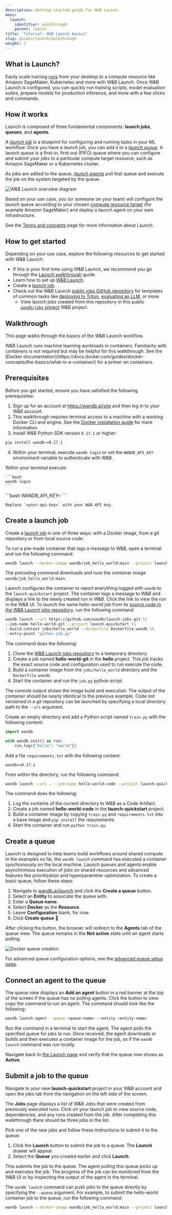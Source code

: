 ```yaml
---
description: Getting started guide for W&B Launch.
menu:
  launch:
    identifier: walkthrough
    parent: launch
title: 'Tutorial: W&B Launch basics'
slug: guides/launch/walkthrough
weight: 1
---
```

## What is Launch? 

<Card title="Try in Colab" href="https://colab.research.google.com/drive/1wX0OSVxZJDHRsZaOaOEDx-lLUrO1hHgP" icon="python"/>

Easily scale training [runs](/models/runs/) from your desktop to a compute resource like Amazon SageMaker, Kubernetes and more with W&B Launch. Once W&B Launch is configured, you can quickly run training scripts, model evaluation suites, prepare models for production inference, and more with a few clicks and commands. 

## How it works

Launch is composed of three fundamental components: **launch jobs**, **queues**, and **agents**.

A [*launch job*](./launch-terminology#launch-job) is a blueprint for configuring and running tasks in your ML workflow. Once you have a launch job, you can add it to a [*launch queue*](./launch-terminology#launch-queue). A launch queue is a first-in, first-out (FIFO) queue where you can configure and submit your jobs to a particular compute target resource, such as Amazon SageMaker or a Kubernetes cluster. 

As jobs are added to the queue, [*launch agents*](./launch-terminology#launch-agent) poll that queue and execute the job on the system targeted by the queue.

<Frame>
    <img src="/images/launch/launch_overview.png" alt="W&B Launch overview diagram"  />
</Frame>

Based on your use case, you (or someone on your team) will configure the launch queue according to your chosen [compute resource target](./launch-terminology#target-resources) (for example Amazon SageMaker) and deploy a launch agent on your own infrastructure. 

See the [Terms and concepts](./launch-terminology) page for more information about Launch.

## How to get started

Depending on your use case, explore the following resources to get started with W&B Launch:

* If this is your first time using W&B Launch, we recommend you go through the [Launch walkthrough](#walkthrough) guide.
* Learn how to set up [W&B Launch](/launch/set-up-launch/).
* Create a [launch job](/guides/launch/launch-terminology/#launch-job).
* Check out the W&B Launch [public jobs GitHub repository](https://github.com/wandb/launch-jobs) for templates of common tasks like [deploying to Triton](https://github.com/wandb/launch-jobs/tree/main/jobs/deploy_to_nvidia_triton), [evaluating an LLM](https://github.com/wandb/launch-jobs/tree/main/jobs/openai_evals), or more.
    * View launch jobs created from this repository in this public [`wandb/jobs` project](https://wandb.ai/wandb/jobs/jobs) W&B project.

## Walkthrough

This page walks through the basics of the W&B Launch workflow.

<Note>
W&B Launch runs machine learning workloads in containers. Familiarity with containers is not required but may be helpful for this walkthrough. See the [Docker documentation](https://docs.docker.com/guides/docker-concepts/the-basics/what-is-a-container/) for a primer on containers.
</Note>

## Prerequisites

Before you get started, ensure you have satisfied the following prerequisites:

1. Sign up for an account at https://wandb.ai/site and then log in to your W&B account. 
2. This walkthrough requires terminal access to a machine with a working Docker CLI and engine. See the [Docker installation guide](https://docs.docker.com/engine/install/) for more information. 
3. Install W&B Python SDK version `0.17.1` or higher:
```bash
pip install wandb>=0.17.1
```
4. Within your terminal, execute `wandb login` or set the `WANDB_API_KEY` environment variable to authenticate with W&B.

<Tabs>
<Tab title="Log in to W&B">
Within your terminal execute:
    
    ```bash
    wandb login
    ```
</Tab>
<Tab title="Environment variable">
```bash
    WANDB_API_KEY=<your-api-key>
    ```

    Replace `<your-api-key>` with your W&B API key.
</Tab>
</Tabs>

## Create a launch job
Create a [launch job](./launch-terminology#launch-job) in one of three ways: with a Docker image, from a git repository or from local source code:

<Tabs>
<Tab title="With a Docker image">
To run a pre-made container that logs a message to W&B, open a terminal and run the following command:

```bash
wandb launch --docker-image wandb/job_hello_world:main --project launch-quickstart
```

The preceding command downloads and runs the container image `wandb/job_hello_world:main`. 

Launch configures the container to report everything logged with `wandb` to the `launch-quickstart` project. The container logs a message to W&B and displays a link to the newly created run in W&B. Click the link to view the run in the W&B UI.
</Tab>
<Tab title="From a git repository">
To launch the same hello-world job from its [source code in the W&B Launch jobs repository](https://github.com/wandb/launch-jobs), run the following command:

```bash
wandb launch --uri https://github.com/wandb/launch-jobs.git \\
--job-name hello-world-git --project launch-quickstart \\ 
--build-context jobs/hello_world --dockerfile Dockerfile.wandb \\ 
--entry-point "python job.py"
```
The command does the following:
1. Clone the [W&B Launch jobs repository](https://github.com/wandb/launch-jobs) to a temporary directory.
2. Create a job named **hello-world-git** in the **hello** project. This job tracks the exact source code and configuration used to run execute the code.
3. Build a container image from the `jobs/hello_world` directory and the `Dockerfile.wandb`.
4. Start the container and run the `job.py` python script.

The console output shows the image build and execution. The output of the container should be nearly identical to the previous example.
</Tab>
<Tab title="From local source code">
Code not versioned in a git repository can be launched by specifying a local directory path to the `--uri` argument. 

Create an empty directory and add a Python script named `train.py` with the following content:

```python
import wandb

with wandb.init() as run:
    run.log({"hello": "world"})
```

Add a file `requirements.txt` with the following content:

```text
wandb>=0.17.1
```

From within the directory, run the following command:

```bash
wandb launch --uri . --job-name hello-world-code --project launch-quickstart --entry-point "python train.py"
```

The command does the following:
1. Log the contents of the current directory to W&B as a Code Artifact.
2. Create a job named **hello-world-code** in the **launch-quickstart** project.
3. Build a container image by copying `train.py` and `requirements.txt` into a base image and `pip install` the requirements.
4. Start the container and run `python train.py`.
</Tab>
</Tabs>

## Create a queue

Launch is designed to help teams build workflows around shared compute. In the examples so far, the `wandb launch` command has executed a container synchronously on the local machine. Launch queues and agents enable asynchronous execution of jobs on shared resources and advanced features like prioritization and hyperparameter optimization. To create a basic queue, follow these steps:

1. Navigate to [wandb.ai/launch](https://wandb.ai/launch) and click the **Create a queue** button.
2. Select an **Entity** to associate the queue with. 
3. Enter a **Queue name**.
4. Select **Docker** as the **Resource**.
5. Leave **Configuration** blank, for now.
6. Click **Create queue** :rocket:

After clicking the button, the browser will redirect to the **Agents** tab of the queue view. The queue remains in the **Not active** state until an agent starts polling.

<Frame>
    <img src="/images/launch/create_docker_queue.gif" alt="Docker queue creation"  />
</Frame>

For advanced queue configuration options, see the [advanced queue setup page](/guides/launch/setup-queue-advanced/).

## Connect an agent to the queue

The queue view displays an **Add an agent** button in a red banner at the top of the screen if the queue has no polling agents. Click the button to view copy the command to run an agent. The command should look like the following:

```bash
wandb launch-agent --queue <queue-name> --entity <entity-name>
```

Run the command in a terminal to start the agent. The agent polls the specified queue for jobs to run. Once received, the agent downloads or builds and then executes a container image for the job, as if the `wandb launch` command was run locally.

Navigate back to [the Launch page](https://wandb.ai/launch) and verify that the queue now shows as **Active**.

## Submit a job to the queue

Navigate to your new **launch-quickstart** project in your W&B account and open the jobs tab from the navigation on the left side of the screen.

The **Jobs** page displays a list of W&B Jobs that were created from previously executed runs. Click on your launch job to view source code, dependencies, and any runs created from the job. After completing this walkthrough there should be three jobs in the list.


Pick one of the new jobs and follow these instructions to submit it to the queue:

1. Click the **Launch** button to submit the job to a queue. The **Launch** drawer will appear. 
2. Select the **Queue** you created earlier and click **Launch**. 

This submits the job to the queue. The agent polling this queue picks up and executes the job. The progress of the job can be monitored from the W&B UI or by inspecting the output of the agent in the terminal.

The `wandb launch` command can push jobs to the queue directly by specifying the `--queue` argument. For example, to submit the hello-world container job to the queue, run the following command:

```bash
wandb launch --docker-image wandb/job_hello_world:main --project launch-quickstart --queue <queue-name>
```